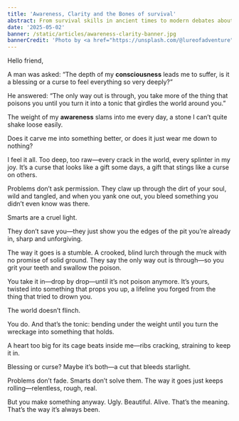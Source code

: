 ---
title: 'Awareness, Clarity and the Bones of survival'
abstract: From survival skills in ancient times to modern debates about IQ and creativity, the idea of intelligence has evolved dramatically. In this post, I explore how our understanding of "being smart" has shifted, dive into Howard Gardner’s theory of multiple intelligences, and share lessons I’ve learned about embracing our unique strengths. Join me as we rethink what intelligence means today.
date: '2025-05-02'
banner: /static/articles/awareness-clarity-banner.jpg
bannerCredit: 'Photo by <a href="https://unsplash.com/@lureofadventure" target="_blank" rel="noopener noreferrer">Ali Kazal</a> on <a href="https://unsplash.com" target="_blank" rel="noopener noreferrer">Unsplash</a>'
---

Hello friend, 

A man was asked: “The depth of my **consciousness** leads me to suffer, is it a blessing or a curse to feel everything so very deeply?”

He answered: “The only way out is through, you take more of the thing that poisons you until you turn it into a tonic that girdles the world around you.”

The weight of my **awareness** slams into me every day, a stone I can’t quite shake loose easily.

Does it carve me into something better, or does it just wear me down to nothing?

I feel it all. Too deep, too raw—every crack in the world, every splinter in my joy. It’s a curse that looks like a gift some days, a gift that stings like a curse on others.

Problems don’t ask permission. They claw up through the dirt of your soul, wild and tangled, and when you yank one out, you bleed something you didn’t even know was there.

Smarts are a cruel light.

They don’t save you—they just show you the edges of the pit you’re already in, sharp and unforgiving.

The way it goes is a stumble. A crooked, blind lurch through the muck with no promise of solid ground. They say the only way out is through—so you grit your teeth and swallow the poison.

You take it in—drop by drop—until it’s not poison anymore. It’s yours, twisted into something that props you up, a lifeline you forged from the thing that tried to drown you.

The world doesn’t flinch.

You do. And that’s the tonic: bending under the weight until you turn the wreckage into something that holds.

A heart too big for its cage beats inside me—ribs cracking, straining to keep it in.

Blessing or curse? Maybe it’s both—a cut that bleeds starlight.

Problems don’t fade. Smarts don’t solve them. The way it goes just keeps rolling—relentless, rough, real.

But you make something anyway. Ugly. Beautiful. Alive. That’s the meaning. That’s the way it’s always been.